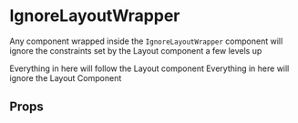 
<Meta title='Components|IgnoreLayoutWrapper' component={IgnoreLayoutWrapper} />

# IgnoreLayoutWrapper

Any component wrapped inside the `IgnoreLayoutWrapper` component will ignore the constraints set by the Layout component a few levels up

<Preview>
  <Story name="Default">
    <Layout>
      Everything in here will follow the Layout component
      <IgnoreLayoutWrapper>
        Everything in here will ignore the Layout Component
      </IgnoreLayoutWrapper>
      </Layout>
  </Story>
</Preview>


## Props
<Props of={IgnoreLayoutWrapper} />
